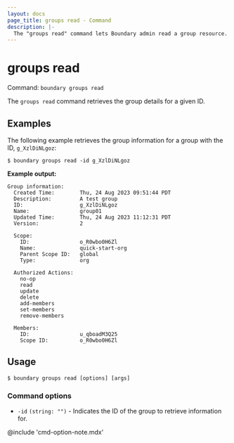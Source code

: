 ```yaml
---
layout: docs
page_title: groups read - Command
description: |-
  The "groups read" command lets Boundary admin read a group resource.
---
```


# groups read

Command: `boundary groups read`

The `groups read` command retrieves the group details for a given ID.


## Examples

The following example retrieves the group information for a group with the ID, `g_XzlDiNLgoz`:

```shell-session
$ boundary groups read -id g_XzlDiNLgoz
```

**Example output:**

<CodeBlockConfig hideClipboard>

```plaintext
Group information:
  Created Time:        Thu, 24 Aug 2023 09:51:44 PDT
  Description:         A test group
  ID:                  g_XzlDiNLgoz
  Name:                group01
  Updated Time:        Thu, 24 Aug 2023 11:12:31 PDT
  Version:             2

  Scope:
    ID:                o_R0wbo0H6Zl
    Name:              quick-start-org
    Parent Scope ID:   global
    Type:              org

  Authorized Actions:
    no-op
    read
    update
    delete
    add-members
    set-members
    remove-members

  Members:
    ID:                u_qboadM3Q25
    Scope ID:          o_R0wbo0H6Zl
```

</CodeBlockConfig>

## Usage

<CodeBlockConfig hideClipboard>

```shell-session
$ boundary groups read [options] [args]
```

</CodeBlockConfig>


### Command options

- `-id` `(string: "")` - Indicates the ID of the group to retrieve information for.

@include 'cmd-option-note.mdx'